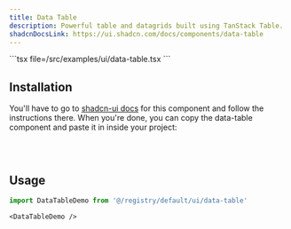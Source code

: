 ```yaml
---
title: Data Table
description: Powerful table and datagrids built using TanStack Table.
shadcnDocsLink: https://ui.shadcn.com/docs/components/data-table
---
```


<ComponentPreview component="data-table">
  ```tsx file=<rootDir>/src/examples/ui/data-table.tsx
  ```
</ComponentPreview>

## Installation

You'll have to go to <a target="_blank" href="https://ui.shadcn.com/docs/components/data-table">shadcn-ui docs</a> for this component and follow the instructions there. When you're done, you can copy the data-table component and paste it in inside your project:

<br />

```tsx file=<rootDir>/src/registry/default/ui/data-table.tsx
```

## Usage

```ts
import DataTableDemo from '@/registry/default/ui/data-table'
```

```tsx
<DataTableDemo />
```